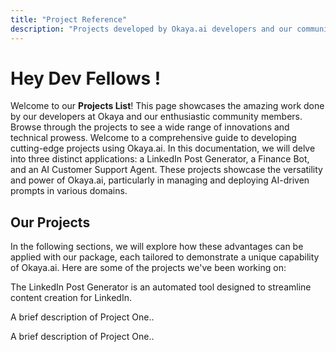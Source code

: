 ```yaml
---
title: "Project Reference"
description: "Projects developed by Okaya.ai developers and our community"
---
```



# Hey Dev Fellows ! 

Welcome to our **Projects List**! This page showcases the amazing work done by our developers at Okaya and our enthusiastic community members. Browse through the projects to see a wide range of innovations and technical prowess.
Welcome to a comprehensive guide to developing cutting-edge projects using Okaya.ai. In this documentation, we will delve into three distinct applications: a LinkedIn Post Generator, a Finance Bot, and an AI Customer Support Agent. These projects showcase the versatility and power of Okaya.ai, particularly in managing and deploying AI-driven prompts in various domains.





## Our Projects
In the following sections, we will explore how these advantages can be applied with our package, each tailored to demonstrate a unique capability of Okaya.ai.
Here are some of the projects we've been working on:

<Card
  title="Linkedin Post Generator"
  icon="linkedin"
  iconType="light"
  href="/okaya-project-examples/projects/linkedin_post">
  The LinkedIn Post Generator is an automated tool designed to streamline content creation for LinkedIn. 
</Card>

<Card
  title="Finance Bot"
  icon="money-bill-trend-up"
  iconType="sharp-solid"
  href="/okaya-project-examples/projects/finance_bot">
  A brief description of Project One..
</Card>

<Card
  title="Agent"
  icon="robot"
  iconType="sharp-solid"
  href="/okaya-project-examples/projects/agent">
  A brief description of Project One..
</Card>


